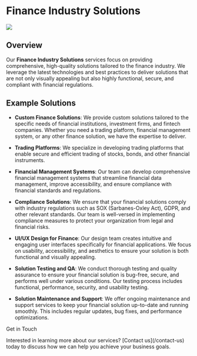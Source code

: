 
# Finance Industry Solutions

<Image src={image} className="rounded-lg" />

## Overview

Our **Finance Industry Solutions** services focus on providing comprehensive,
high-quality solutions tailored to the finance industry. We leverage the latest
technologies and best practices to deliver solutions that are not only visually
appealing but also highly functional, secure, and compliant with financial
regulations.

## Example Solutions

-   **Custom Finance Solutions**: We provide custom solutions tailored to the
    specific needs of financial institutions, investment firms, and fintech
    companies. Whether you need a trading platform, financial management system,
    or any other finance solution, we have the expertise to deliver.

-   **Trading Platforms**: We specialize in developing trading platforms that
    enable secure and efficient trading of stocks, bonds, and other financial
    instruments.

-   **Financial Management Systems**: Our team can develop comprehensive
    financial management systems that streamline financial data management,
    improve accessibility, and ensure compliance with financial standards and
    regulations.

-   **Compliance Solutions**: We ensure that your financial solutions comply
    with industry regulations such as SOX (Sarbanes-Oxley Act), GDPR, and other
    relevant standards. Our team is well-versed in implementing compliance
    measures to protect your organization from legal and financial risks.

-   **UI/UX Design for Finance**: Our design team creates intuitive and engaging
    user interfaces specifically for financial applications. We focus on
    usability, accessibility, and aesthetics to ensure your solution is both
    functional and visually appealing.

-   **Solution Testing and QA**: We conduct thorough testing and quality
    assurance to ensure your financial solution is bug-free, secure, and
    performs well under various conditions. Our testing process includes
    functional, performance, security, and usability testing.

-   **Solution Maintenance and Support**: We offer ongoing maintenance and
    support services to keep your financial solution up-to-date and running
    smoothly. This includes regular updates, bug fixes, and performance
    optimizations.

<div className="mt-10 bg-gray-200 p-4 rounded-lg">
    <div className="text-2xl font-bold mb-4 mt-4">Get in Touch</div>
    <p className="text-gray-600">
        Interested in learning more about our services? [Contact
        us](/contact-us) today to discuss how we can help you achieve your
        business goals.
    </p>
</div>
